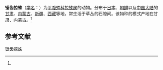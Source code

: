 {{Speciesbox
| name = 锯齿掠蛛
| status = 
| status_system = 
| image = 
| genus = Drassodes
| species = serratidens
| authority = (Schenkel, 1963)<ref name='id14319'>{{cite web| url =http://www.bioinfo.cn/db05/BjdwSpecies.php?action=view&id=14319| title =锯齿掠蛛| work =《中国动物物种编目数据库》| publisher =中国科学院微生物研究所| author =中国科学院动物研究所| accessdate =2009-04-28| deadurl =yes| archiveurl =https://web.archive.org/web/20160305104918/http://www.bioinfo.cn/db05/BjdwSpecies.php?action=view&id=14319| archivedate =2016-03-05}}</ref>
}}

'''锯齿掠蛛'''（[[学名|学名]]：{{lang|la|''Drassodes serratidens''}}）为[[平腹蛛科|平腹蛛科]][[掠蛛属|掠蛛属]]的动物。分布于[[日本|日本]]、[[朝鲜|朝鲜]]以及[[中国大陆|中国大陆]]的[[甘肃|甘肃]]、[[内蒙古|内蒙古]]、[[新疆|新疆]]、[[西藏|西藏]]等地，常生活于草丛的石隙间。该物种的模式产地在甘肃、内蒙古。<ref name='id14319'/>

== 参考文献 ==
{{reflist}}

{{Wikispecies|Drassodes serratidens}}
{{Taxonbar|from=Q2140879}}

[[Category:掠蛛属|锯齿掠蛛]]


{{蜘蛛小作品}}